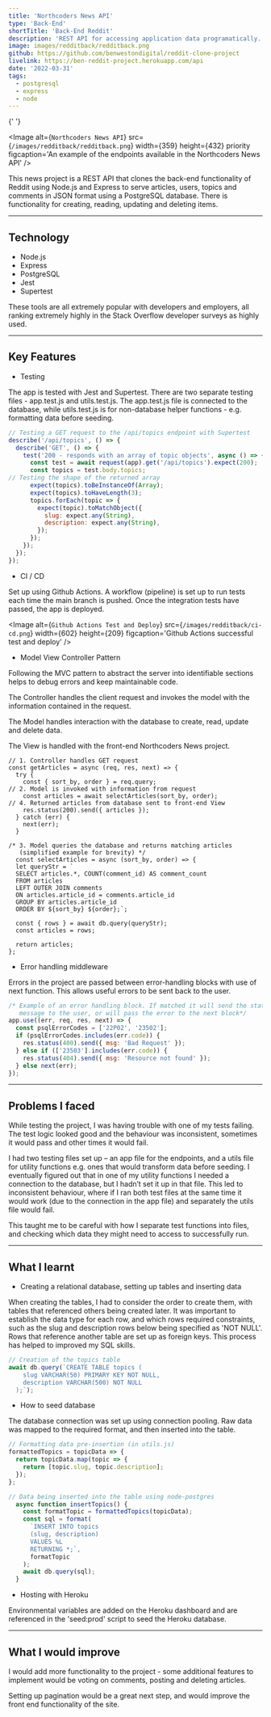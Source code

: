 ```yaml
---
title: 'Northcoders News API'
type: 'Back-End'
shortTitle: 'Back-End Reddit'
description: 'REST API for accessing application data programatically. It mimics the back-end functionality of a service such as Reddit using Express and PostgreSQL.'
image: images/redditback/redditback.png
github: https://github.com/benwestondigital/reddit-clone-project
livelink: https://ben-reddit-project.herokuapp.com/api
date: '2022-03-31'
tags:
  - postgresql
  - express
  - node
---
```


{' '}

<Image
  alt={`Northcoders News API`}
  src={`/images/redditback/redditback.png`}
  width={359}
  height={432}
  priority
  figcaption='An example of the endpoints available in the Northcoders News API'
/>

This news project is a REST API that clones the back-end functionality of Reddit using Node.js and Express to serve articles, users, topics and comments in JSON format using a PostgreSQL database. There is functionality for creating, reading, updating and deleting items.

---

## Technology

- Node.js
- Express
- PostgreSQL
- Jest
- Supertest

These tools are all extremely popular with developers and employers, all ranking extremely highly in the Stack Overflow developer surveys as highly used.

---

## Key Features

- Testing

The app is tested with Jest and Supertest. There are two separate testing files - app.test.js and utils.test.js. The app.test.js file is connected to the database, while utils.test.js is for non-database helper functions - e.g. formatting data before seeding.

```javascript:__tests__/app.test.js
// Testing a GET request to the /api/topics endpoint with Supertest
describe('/api/topics', () => {
  describe('GET', () => {
    test('200 - responds with an array of topic objects', async () => {
      const test = await request(app).get('/api/topics').expect(200);
      const topics = test.body.topics;
// Testing the shape of the returned array
      expect(topics).toBeInstanceOf(Array);
      expect(topics).toHaveLength(3);
      topics.forEach(topic => {
        expect(topic).toMatchObject({
          slug: expect.any(String),
          description: expect.any(String),
        });
      });
    });
  });
});
```

- CI / CD

Set up using Github Actions. A workflow (pipeline) is set up to run tests each time the main branch is pushed. Once the integration tests have passed, the app is deployed.

<Image
  alt={`Github Actions Test and Deploy`}
  src={`/images/redditback/ci-cd.png`}
  width={602}
  height={209}
  figcaption='Github Actions successful test and deploy'
/>

- Model View Controller Pattern

Following the MVC pattern to abstract the server into identifiable sections helps to debug errors and keep maintainable code.

The Controller handles the client request and invokes the model with the information contained in the request.

The Model handles interaction with the database to create, read, update and delete data.

The View is handled with the front-end Northcoders News project.

```javascript:article-get-request
// 1. Controller handles GET request
const getArticles = async (req, res, next) => {
  try {
    const { sort_by, order } = req.query;
// 2. Model is invoked with information from request
    const articles = await selectArticles(sort_by, order);
// 4. Returned articles from database sent to front-end View
    res.status(200).send({ articles });
  } catch (err) {
    next(err);
  }

/* 3. Model queries the database and returns matching articles
   (simplified example for brevity) */
  const selectArticles = async (sort_by, order) => {
  let queryStr = `
  SELECT articles.*, COUNT(comment_id) AS comment_count
  FROM articles
  LEFT OUTER JOIN comments
  ON articles.article_id = comments.article_id
  GROUP BY articles.article_id
  ORDER BY ${sort_by} ${order};`;

  const { rows } = await db.query(queryStr);
  const articles = rows;

  return articles;
};
```

- Error handling middleware

Errors in the project are passed between error-handling blocks with use of next function. This allows useful errors to be sent back to the user.

```javascript:app.js
/* Example of an error handling block. If matched it will send the status and
   message to the user, or will pass the error to the next block*/
app.use((err, req, res, next) => {
  const psqlErrorCodes = ['22P02', '23502'];
  if (psqlErrorCodes.includes(err.code)) {
    res.status(400).send({ msg: 'Bad Request' });
  } else if (['23503'].includes(err.code)) {
    res.status(404).send({ msg: 'Resource not found' });
  } else next(err);
});
```

---

## Problems I faced

While testing the project, I was having trouble with one of my tests failing. The test logic looked good and the behaviour was inconsistent, sometimes it would pass and other times it would fail.

I had two testing files set up – an app file for the endpoints, and a utils file for utility functions e.g. ones that would transform data before seeding. I eventually figured out that in one of my utility functions I needed a connection to the database, but I hadn’t set it up in that file. This led to inconsistent behaviour, where if I ran both test files at the same time it would work (due to the connection in the app file) and separately the utils file would fail.

This taught me to be careful with how I separate test functions into files, and checking which data they might need to access to successfully run.

---

## What I learnt

- Creating a relational database, setting up tables and inserting data

When creating the tables, I had to consider the order to create them, with tables that referenced others being created later. It was important to establish the data type for each row, and which rows required constraints, such as the slug and description rows below being specified as 'NOT NULL'. Rows that reference another table are set up as foreign keys. This process has helped to improved my SQL skills.

```javascript:seeds/seed.js
// Creation of the topics table
await db.query(`CREATE TABLE topics (
    slug VARCHAR(50) PRIMARY KEY NOT NULL,
    description VARCHAR(500) NOT NULL
  );`);
```

- How to seed database

The database connection was set up using connection pooling. Raw data was mapped to the required format, and then inserted into the table.

```javascript:seeds/seed.js
// Formatting data pre-insertion (in utils.js)
formattedTopics = topicData => {
  return topicData.map(topic => {
    return [topic.slug, topic.description];
  });
};

// Data being inserted into the table using node-postgres
  async function insertTopics() {
    const formatTopic = formattedTopics(topicData);
    const sql = format(
      `INSERT INTO topics
      (slug, description)
      VALUES %L
      RETURNING *;`,
      formatTopic
    );
    await db.query(sql);
  }
```

- Hosting with Heroku

Environmental variables are added on the Heroku dashboard and are referenced in the 'seed:prod' script to seed the Heroku database.

---

## What I would improve

I would add more functionality to the project - some additional features to implement would be voting on comments, posting and deleting articles.

Setting up pagination would be a great next step, and would improve the front end functionality of the site.
